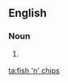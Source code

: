 ==English==

===Noun===
{{en-plural noun}}

# {{label|en|plurale tantum}} {{alternative spelling of|fish and chips|lang=en}}

[[ta:fish 'n' chips]]